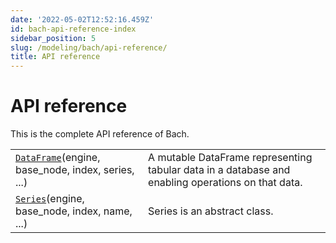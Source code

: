 ```yaml
---
date: '2022-05-02T12:52:16.459Z'
id: bach-api-reference-index
sidebar_position: 5
slug: /modeling/bach/api-reference/
title: API reference
---
```


# API reference

This is the complete API reference of Bach.

<div class="table-autosummary">

|                                                   |                                                                                                                                                                                                     |
| ------------------------------------------------- | -------------------------------------------------------------------------------------------------------------------------------------------------------------------------------------------------- |
| [`DataFrame`](/docs/modeling/bach/api-reference/DataFrame/bach.DataFrame)(engine, base_node, index, series, ...)  | A mutable DataFrame representing tabular data in a database and enabling operations on that data.                                                                                                   |
| [`Series`](/docs/modeling/bach/api-reference/Series/bach.Series)(engine, base_node, index, name, ...)       | Series is an abstract class.                                                                                                                                                                        |


</div>
